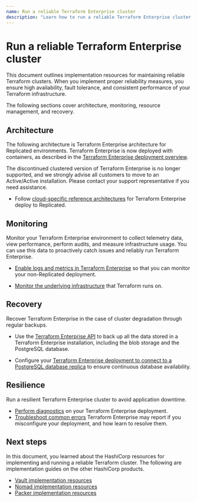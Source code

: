 ```yaml
---
name: Run a reliable Terraform Enterprise cluster
description: "Learn how to run a reliable Terraform Enterprise cluster."
---
```


# Run a reliable Terraform Enterprise cluster

This document outlines implementation resources for maintaining reliable Terraform clusters. When you implement proper reliability measures, you ensure high availability, fault tolerance, and consistent performance of your Terraform infrastructure.

The following sections cover architecture, monitoring, resource management, and recovery.


## Architecture

The following architecture is Terraform Enterprise architecture for Replicated environments. Terraform Enterprise is now deployed with containers, as described in the [Terraform Enterprise deployment overview](/terraform/enterprise/deploy).

<Note>

The discontinued clustered version of Terraform Enterprise is no longer supported, and we strongly advise all customers to move to an Active/Active installation. Please contact your support representative if you need assistance.

</Note>

- Follow [cloud-specific reference architectures](/terraform/enterprise/deploy/replicated/architecture/reference-architecture) for Terraform Enterprise deploy to Replicated.

## Monitoring

Monitor your Terraform Enterprise environment to collect telemetry data, view performance, perform audits, and measure infrastructure usage. You can use this data to proactively catch issues and reliably run Terraform Enterprise.

- [Enable logs and metrics in Terraform Enterprise](/terraform/enterprise/deploy/replicated/monitoring/logging) so that you can monitor your non-Replicated deployment.

- [Monitor the underlying infrastructure](/well-architected-framework/reliability/reliability-deploy-application-monitoring-components) that Terraform runs on.

## Recovery

Recover Terraform Enterprise in the case of cluster degradation through regular backups.

- Use the [Terraform Enterprise API](/terraform/enterprise/deploy/manage/backup-restore) to back up all the data stored in a Terraform Enterprise installation, including the blob storage and the PostgreSQL database. 

- Configure your [Terraform Enterprise deployment to connect to a PostgreSQL database replica](/terraform/enterprise/deploy/manage/failover) to ensure continuous database availability.

## Resilience

Run a resilient Terraform Enterprise cluster to avoid application downtime.

- [Perform diagnostics](/terraform/enterprise/deploy/troubleshoot/perform-diagnostics) on your Terraform Enterprise deployment.
- [Troubleshoot common errors](/terraform/enterprise/deploy/troubleshoot/error-messages) Terraform Enterprise may report if you misconfigure your deployment, and how learn to resolve them.


## Next steps

In this document, you learned about the HashiCorp resources for implementing and running a reliable Terraform cluster. The following are implementation guides on the other HashiCorp products.

- [Vault implementation resources](/well-architected-framework/ir-vault)
- [Nomad implementation resources](/well-architected-framework/ir-nomad)
- [Packer implementation resources](/well-architected-framework/ir-packer)
